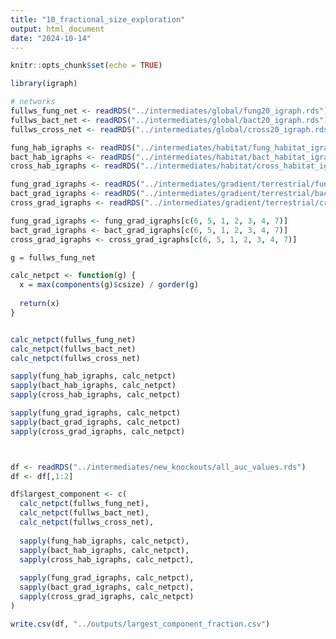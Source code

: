 ```yaml
---
title: "10_fractional_size_exploration"
output: html_document
date: "2024-10-14"
---
```


```r
knitr::opts_chunk$set(echo = TRUE)
```

```r
library(igraph)
```

```r
# networks
fullws_fung_net <- readRDS("../intermediates/global/fung20_igraph.rds")
fullws_bact_net <- readRDS("../intermediates/global/bact20_igraph.rds")
fullws_cross_net <- readRDS("../intermediates/global/cross20_igraph.rds")

fung_hab_igraphs <- readRDS("../intermediates/habitat/fung_habitat_igraphs.rds")
bact_hab_igraphs <- readRDS("../intermediates/habitat/bact_habitat_igraphs.rds")
cross_hab_igraphs <- readRDS("../intermediates/habitat/cross_habitat_igraphs.rds")

fung_grad_igraphs <- readRDS("../intermediates/gradient/terrestrial/fung_gradient_igraphs.rds")
bact_grad_igraphs <- readRDS("../intermediates/gradient/terrestrial/bact_gradient_igraphs.rds")
cross_grad_igraphs <- readRDS("../intermediates/gradient/terrestrial/cross_gradient_igraphs.rds")

fung_grad_igraphs <- fung_grad_igraphs[c(6, 5, 1, 2, 3, 4, 7)]
bact_grad_igraphs <- bact_grad_igraphs[c(6, 5, 1, 2, 3, 4, 7)]
cross_grad_igraphs <- cross_grad_igraphs[c(6, 5, 1, 2, 3, 4, 7)]
```

```r
g = fullws_fung_net

calc_netpct <- function(g) {
  x = max(components(g)$csize) / gorder(g)
  
  return(x)
}


calc_netpct(fullws_fung_net)
calc_netpct(fullws_bact_net)
calc_netpct(fullws_cross_net)

sapply(fung_hab_igraphs, calc_netpct)
sapply(bact_hab_igraphs, calc_netpct)
sapply(cross_hab_igraphs, calc_netpct)

sapply(fung_grad_igraphs, calc_netpct)
sapply(bact_grad_igraphs, calc_netpct)
sapply(cross_grad_igraphs, calc_netpct)



df <- readRDS("../intermediates/new_knockouts/all_auc_values.rds")
df <- df[,1:2]

df$largest_component <- c(
  calc_netpct(fullws_fung_net),
  calc_netpct(fullws_bact_net),
  calc_netpct(fullws_cross_net),
  
  sapply(fung_hab_igraphs, calc_netpct),
  sapply(bact_hab_igraphs, calc_netpct),
  sapply(cross_hab_igraphs, calc_netpct),
  
  sapply(fung_grad_igraphs, calc_netpct),
  sapply(bact_grad_igraphs, calc_netpct),
  sapply(cross_grad_igraphs, calc_netpct)
)

write.csv(df, "../outputs/largest_component_fraction.csv")
```






